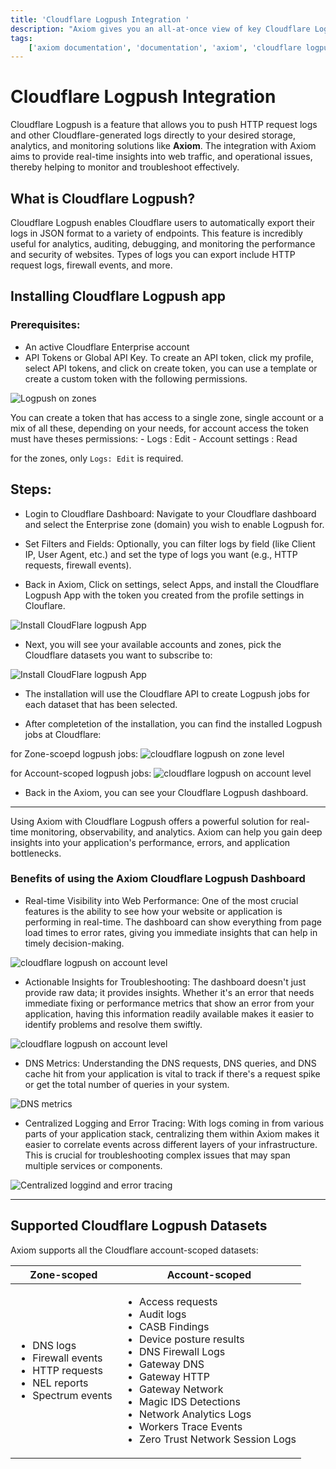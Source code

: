 ```yaml
---
title: 'Cloudflare Logpush Integration '
description: "Axiom gives you an all-at-once view of key Cloudflare Logpush metrics and logs, out of the box, with our Dynamic Cloudflare logpush dashboard."
tags:
    ['axiom documentation', 'documentation', 'axiom', 'cloudflare logpush', 'requests', 'edge network', 'route trigger', 'cloudflare']
---
```


# Cloudflare Logpush Integration 

Cloudflare Logpush is a feature that allows you to push HTTP request logs and other Cloudflare-generated logs directly to your desired storage, analytics, and monitoring solutions like **Axiom**. The integration with Axiom aims to provide real-time insights into web traffic, and operational issues, thereby helping to monitor and troubleshoot effectively.

## What is Cloudflare Logpush?

Cloudflare Logpush enables Cloudflare users to automatically export their logs in JSON format to a variety of endpoints. This feature is incredibly useful for analytics, auditing, debugging, and monitoring the performance and security of websites. Types of logs you can export include HTTP request logs, firewall events, and more.

## Installing Cloudflare Logpush app


### Prerequisites:

- An active Cloudflare Enterprise account
- API Tokens or Global API Key. To create an API token, click my profile, select API tokens, and click on create token, you can use a template or create a custom token with the following permissions.

![Logpush on zones](/doc-assets/shots/api-token-permissions.png)

You can create a token that has access to a single zone, single account or a mix of all these, depending on your needs, for account access the token must
have theses permissions:
    - Logs : Edit
    - Account settings : Read 

for the zones, only `Logs: Edit` is required.

## Steps:


- Login to Cloudflare Dashboard: Navigate to your Cloudflare dashboard and select the Enterprise zone (domain) you wish to enable Logpush for.

- Set Filters and Fields: Optionally, you can filter logs by field (like Client IP, User Agent, etc.) and set the type of logs you want (e.g., HTTP requests, firewall events).

- Back in Axiom, Click on settings, select Apps, and install the Cloudflare Logpush App with the token you created from the profile settings in Clouflare. 

![Install CloudFlare logpush App](/doc-assets/shots/axiom-install-cloudflare-logpush.png)

- Next, you will see your available accounts and zones, pick the Cloudflare datasets you want to subscribe to:

![Install CloudFlare logpush App](/doc-assets/shots/cloudflare-datasets-selection.png)

- The installation will use the Cloudflare API to create Logpush jobs for each dataset that has been selected.

- After completetion of the installation, you can find the installed Logpush jobs at Cloudflare:

for Zone-scoepd logpush jobs:
![cloudflare logpush on zone level](/doc-assets/shots/status-logpush-job-zone-scoped.png)

for Account-scoped logpush jobs:
![cloudflare logpush on account level](/doc-assets/shots/status-logpush-job-account-scoped.png)

- Back in the Axiom, you can see your Cloudflare Logpush dashboard.


---


Using Axiom with Cloudflare Logpush offers a powerful solution for real-time monitoring, observability, and analytics. Axiom can help you gain deep insights into your application's performance, errors, and application bottlenecks.

### Benefits of using the Axiom Cloudflare Logpush Dashboard 

- Real-time Visibility into Web Performance: One of the most crucial features is the ability to see how your website or application is performing in real-time. The dashboard can show everything from page load times to error rates, giving you immediate insights that can help in timely decision-making.

![cloudflare logpush on account level](/doc-assets/shots/realtime-dashboard-performance.png)


- Actionable Insights for Troubleshooting: The dashboard doesn't just provide raw data; it provides insights. Whether it's an error that needs immediate fixing or performance metrics that show an error from your application, having this information readily available makes it easier to identify problems and resolve them swiftly.


![cloudflare logpush on account level](/doc-assets/shots/acitonable-insights-cloudflare-dashboard.png)


- DNS Metrics: Understanding the DNS requests, DNS queries, and DNS cache hit from your application is vital to track if there's a request spike or get the total number of queries in your system.

![DNS metrics](/doc-assets/shots/dns-metrics-dashboard.png)


- Centralized Logging and Error Tracing: With logs coming in from various parts of your application stack, centralizing them within Axiom makes it easier to correlate events across different layers of your infrastructure. This is crucial for troubleshooting complex issues that may span multiple services or components.

![Centralized loggind and error tracing](/doc-assets/shots/centralized-logging-error-tracing.png)


---


## Supported Cloudflare Logpush Datasets

Axiom supports all the Cloudflare account-scoped datasets:



<table>
  <thead>
    <tr>
      <th>Zone-scoped</th>
      <th>Account-scoped</th>
    </tr>
  </thead>
  <tbody>
    <tr><td>
      <ul style={{ margin: 0 }}>
        <li>DNS logs</li>
        <li>Firewall events</li>
        <li>HTTP requests</li>
        <li>NEL reports</li>
        <li>Spectrum events</li>
      </ul>
    </td><td>
      <ul style={{ margin: 0 }}>
        <li>Access requests</li>
        <li>Audit logs</li>
        <li>CASB Findings</li>
        <li>Device posture results</li>
        <li>DNS Firewall Logs</li>
        <li>Gateway DNS</li>
        <li>Gateway HTTP</li>
        <li>Gateway Network</li>
        <li>Magic IDS Detections</li>
        <li>Network Analytics Logs</li>
        <li>Workers Trace Events</li>
        <li>Zero Trust Network Session Logs</li>
      </ul>
    </td></tr>
  </tbody>
</table>


